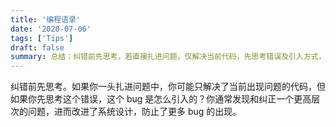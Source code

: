 ```yaml
---
title: '编程语录'
date: '2020-07-06'
tags: ['Tips']
draft: false
summary: 总结：纠错前先思考，若直接扎进问题，仅解决当前代码，先思考错误及引入方式，能发现并纠正高层次问题，改进系统设计，防止更多 bug 出现。 
---
```


纠错前先思考。如果你一头扎进问题中，你可能只解决了当前出现问题的代码，但如果你先思考这个错误，这个 bug 是怎么引入的？你通常发现和纠正一个更高层次的问题，进而改进了系统设计，防止了更多 bug 的出现。